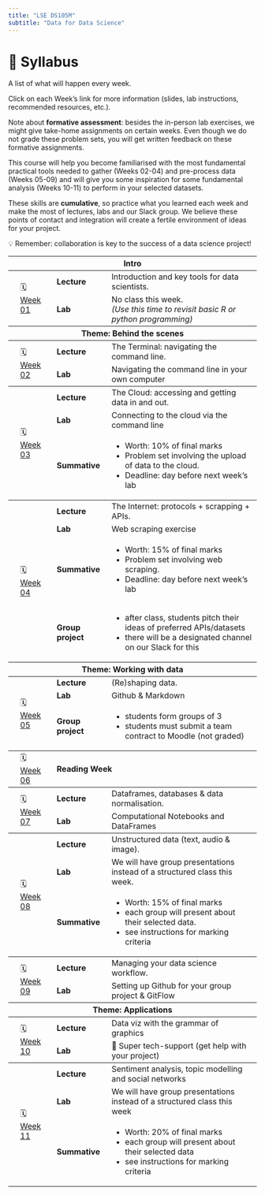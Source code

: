 ---
title: "LSE DS105M"
subtitle: "Data for Data Science"
---

# 📓 Syllabus

A list of what will happen every week. 

Click on each Week's link for more information (slides, lab instructions, recommended resources, etc.).

Note about **formative assessment**: besides the in-person lab exercises, we might give take-home assignments on certain weeks.
Even though we do not grade these problem sets, you will get written feedback on these formative assignments.

This course will help you become familiarised with the most fundamental practical tools needed to gather (Weeks 02-04) and pre-process data (Weeks 05-09) and will give you some inspiration for some fundamental analysis (Weeks 10-11) to perform in your selected datasets. 

These skills are **cumulative**, so practice what you learned each week and make the most of lectures, labs and our Slack group. We believe these points of contact and integration will create a fertile environment of ideas for your project. 

💡 Remember: collaboration is key to the success of a data science project!

<table>
    <thead>
        
    </thead>
    
    <tr class="odd">
        <th colspan=4>Intro</th>
    </tr>

    <!-- WEEK 01 -->
    <tbody>
        <tr class="even">
            <td rowspan=2></td>
            <td rowspan=2>🗓️ <a href="/weeks/week01.html">Week 01</a></td>
            <td style="font-weight:bold;">Lecture</td>
            <td>Introduction and key tools for data scientists.</td>
        </tr>
        <tr class="even">
            <td style="font-weight:bold;">Lab</td>
            <td>No class this week. <br/>_(Use this time to revisit basic R or python programming)_</td>
        </tr>
    </tbody>

    <tr class="odd">
        <th colspan=4>Theme: Behind the scenes</th>
    </tr>

    <!-- WEEK 02 -->
    <tbody>
        
         <tr class="even">
            <td rowspan=2></td>
            <td rowspan=2>🗓️ <a href="">Week 02</a></td>
            <td style="font-weight:bold;">Lecture</td>
            <td>The Terminal: navigating the command line.</td>
        </tr>
        <tr class="even">
            <td style="font-weight:bold;">Lab</td>
            <td>Navigating the command line in your own computer</td>
        </tr>
    </tbody>

    <!-- WEEK 03 -->
    <tbody>
        
        <tr class="even">
            <td rowspan=3></td>
            <td rowspan=3>🗓️ <a href="">Week 03</a></td>
            <td style="font-weight:bold;">Lecture</td>
            <td>The Cloud: accessing and getting data in and out.</td>
        </tr>
        <tr class="even">
            <td style="font-weight:bold;">Lab</td>
            <td>Connecting to the cloud via the command line</td>
        </tr>
        <tr class="even">
            <td style="font-weight:bold;">Summative</td>
            <td>
                <ul>
                    <li>Worth: 10% of final marks</li>
                    <li>Problem set involving the upload of data to the cloud.</li>
                    <li>Deadline: day before next week's lab</li>
                </ul>
            </td>
        </tr>
    </tbody>

    <!-- WEEK 04 -->
    <tbody>
        <tr class="even">
            <td rowspan=4></td>
            <td rowspan=4>🗓️ <a href="">Week 04</a></td>
            <td style="font-weight:bold;">Lecture</td>
            <td>The Internet: protocols + scrapping + APIs.</td>
        </tr>
        <tr class="even">
            <td style="font-weight:bold;">Lab</td>
            <td>Web scraping exercise</td>
        </tr>
        <tr class="even">
            <td style="font-weight:bold;">Summative</td>
            <td>
                <ul>
                    <li>Worth: 15% of final marks</li>
                    <li>Problem set involving web scraping.</li>
                    <li>Deadline: day before next week's lab</li>
                </ul>
            </td>
        </tr>
        <tr class="even">
            <td style="font-weight:bold;">Group project</td>
            <td>
                <ul>
                    <li>after class, students pitch their ideas of preferred APIs/datasets</li>
                    <li>there will be a designated channel on our Slack for this</li>
                </ul>
            </td>
        </tr>
    </tbody>

    <tr class="odd">
        <th colspan=4>Theme: Working with data</th>
    </tr>

    <!-- WEEK 05 -->
    <tbody>
        
         <tr class="even">
            <td rowspan=3></td>
            <td rowspan=3>🗓️ <a href="">Week 05</a></td>
            <td style="font-weight:bold;">Lecture</td>
            <td>(Re)shaping data.</td>
        </tr>
        <tr class="even">
            <td style="font-weight:bold;">Lab</td>
            <td>Github & Markdown</td>
        </tr>
        <tr class="even">
            <td style="font-weight:bold;">Group project</td>
            <td>
                <ul>
                    <li>students form groups of 3</li>
                    <li>students must submit a team contract to Moodle (not graded)</li>
                </ul>
            </td>
        </tr>
    </tbody>

    <!-- WEEK 06 -->
    <tbody>
        <tr class="even">
            <td></td>
            <td >🗓️ <a href="">Week 06</a></td>
            <td colspan=2 style="font-weight:bold;">Reading Week</td>
        </tr>
    </tbody>

    <!-- WEEK 07 -->
    <tbody>
        
        <tr class="even">
           <td rowspan=2></td>
           <td rowspan=2>🗓️ <a href="">Week 07</a></td>
           <td style="font-weight:bold;">Lecture</td>
           <td>Dataframes, databases & data normalisation.</td>
       </tr>
       <tr class="even">
           <td style="font-weight:bold;">Lab</td>
           <td>Computational Notebooks and DataFrames</td>
       </tr>
   </tbody>

    <!-- WEEK 08 -->
    <tbody>
        
        <tr class="even">
            <td rowspan=3></td>
            <td rowspan=3>🗓️ <a href="">Week 08</a></td>
            <td style="font-weight:bold;">Lecture</td>
            <td>Unstructured data (text, audio & image).</td>
        </tr>
        <tr class="even">
            <td style="font-weight:bold;">Lab</td>
            <td>We will have group presentations instead of a structured class this week.</td>
        </tr>
        <tr class="even">
            <td style="font-weight:bold;">Summative</td>
            <td>
                <ul>
                    <li>Worth: 15% of final marks</li>
                    <li>each group will present about their selected data.</li>
                    <li>see instructions for marking criteria</li>
                </ul>
            </td>
        </tr>
    </tbody>

    <!-- WEEK 09 -->
    <tbody>
        
        <tr class="even">
           <td rowspan=2></td>
           <td rowspan=2>🗓️ <a href="">Week 09</a></td>
           <td style="font-weight:bold;">Lecture</td>
           <td>Managing your data science workflow.</td>
       </tr>
       <tr class="even">
           <td style="font-weight:bold;">Lab</td>
           <td>Setting up Github for your group project & GitFlow</td>
       </tr>
   </tbody>

   <tr class="odd">
    <th colspan=4>Theme: Applications</th>
    </tr>

    <!-- WEEK 10 -->
    <tbody>
        
        <tr class="even">
           <td rowspan=3></td>
           <td rowspan=3>🗓️ <a href="">Week 10</a></td>
           <td style="font-weight:bold;">Lecture</td>
           <td>Data viz with the grammar of graphics</td>
       </tr>
       <tr class="even">
           <td style="font-weight:bold;">Lab</td>
           <td>🦸 Super tech-support (get help with your project)</td>
       </tr>
   </tbody>

    <!-- WEEK 11 -->
    <tbody>
        
        <tr class="even">
            <td rowspan=3></td>
            <td rowspan=3>🗓️ <a href="">Week 11</a></td>
            <td style="font-weight:bold;">Lecture</td>
            <td>Sentiment analysis, topic modelling and social networks</td>
        </tr>
        <tr class="even">
            <td style="font-weight:bold;">Lab</td>
            <td>We will have group presentations instead of a structured class this week</td>
        </tr>
        <tr class="even">
            <td style="font-weight:bold;">Summative</td>
            <td>
                <ul>
                    <li>Worth: 20% of final marks</li>
                    <li>each group will present about their selected data</li>
                    <li>see instructions for marking criteria</li>
                </ul>
            </td>
        </tr>
    </tbody>
</table>
